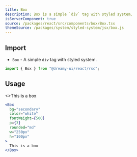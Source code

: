 ```yaml
---
title: Box
description: Box is a simple `div` tag with styled system.
isServerComponent: true
source: /packages/react/src/components/box/Box.tsx
themeSource: /packages/system/styled-system/jsx/box.js
---
```


## Import

- `Box` - A simple `div` tag with styled system.

```jsx
import { Box } from "@dreamy-ui/react/rsc";
```

## Usage

<Wrapper>
	<Box
		bg="secondary"
		color="white"
		fontWeight={500}
		p={3}
		rounded="md"
		w="250px"
		h="100px"
	>
		<>This is a box</>
	</Box>
</Wrapper>

```jsx
<Box
  bg="secondary"
  color="white"
  fontWeight={500}
  p={3}
  rounded="md"
  w="250px"
  h="100px"
>
  This is a box
</Box>
```
